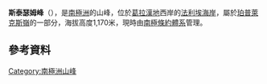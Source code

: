 {{coord|67|41|S|67|47|W|display=title}}

'''斯泰瑟姆峰'''（{{lang-en|Statham Peak}}），是[[南極洲|南極洲]]的山峰，位於[[葛拉漢地|葛拉漢地]]西岸的[[法利埃海岸|法利埃海岸]]，屬於[[珀普萊克斯嶺|珀普萊克斯嶺]]的一部分，海拔高度1,170米，現時由[[南極條約體系|南極條約體系]]管理。

==參考資料==
{{usgs-gazetteer}}

{{DEFAULTSORT:Statham Peak}}
[[Category:南極洲山峰|Category:南極洲山峰]]


{{FallièresCoast-geo-stub}}